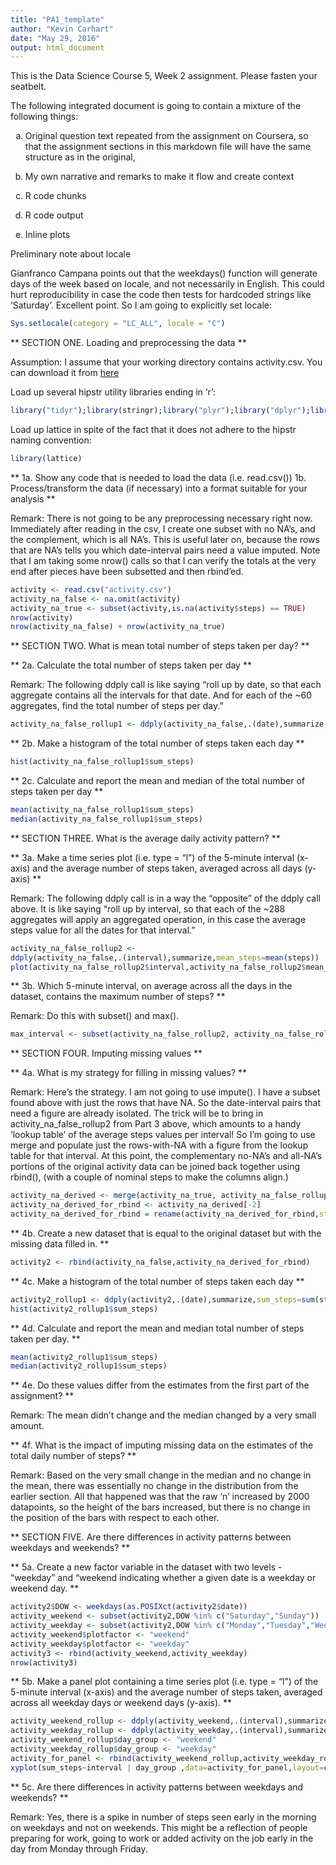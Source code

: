 ---
title: "PA1_template"
author: "Kevin Carhart"
date: "May 29, 2016"
output: html_document
---

This is the Data Science Course 5, Week 2 assignment.  Please fasten your seatbelt.

The following integrated document is going to contain a mixture of the following things:

(a) Original question text repeated from the assignment on Coursera, so that the assignment sections in this markdown file will have the same structure as in the original,

(b) My own narrative and remarks to make it flow and create context

(c) R code chunks

(d) R code output

(e) Inline plots

Preliminary note about locale

Gianfranco Campana points out that the weekdays() function will generate days of the week based on locale, and not necessarily in English.  This could hurt reproducibility in case the code then tests for hardcoded strings like 'Saturday'.  Excellent point.  So I am going to explicitly set locale:

```{r}
Sys.setlocale(category = "LC_ALL", locale = "C")
```


** SECTION ONE. Loading and preprocessing the data **


Assumption: I assume that your working directory contains activity.csv.  You can download it from [here](https://d396qusza40orc.cloudfront.net/repdata%2Fdata%2Factivity.zip)


Load up several hipstr utility libraries ending in 'r':
```{r}
library("tidyr");library(stringr);library("plyr");library("dplyr");library("knitr")
```

Load up lattice in spite of the fact that it does not adhere to the hipstr naming convention:
```{r}
library(lattice)
```

** 1a. Show any code that is needed to load the data (i.e. read.csv()) **
** 1b. Process/transform the data (if necessary) into a format suitable for your analysis **

Remark: There is not going to be any preprocessing necessary right now.  Immediately after reading in the csv, I create one subset with no NA's, and the complement, which is all NA's.  This is useful later on, because the rows that are NA's tells you which date-interval pairs need a value imputed.  Note that I am taking some nrow() calls so that I can verify the totals at the very end after pieces have been subsetted and then rbind'ed.

```{r}
activity <- read.csv("activity.csv")
activity_na_false <- na.omit(activity)
activity_na_true <- subset(activity,is.na(activity$steps) == TRUE)
nrow(activity)
nrow(activity_na_false) + nrow(activity_na_true)
```


** SECTION TWO. What is mean total number of steps taken per day? **

** 2a. Calculate the total number of steps taken per day **

Remark: The following ddply call is like saying "roll up by date, so that each aggregate contains all the intervals for that date.  And for each of the ~60 aggregates, find the total number of steps per day."

```{r}
activity_na_false_rollup1 <- ddply(activity_na_false,.(date),summarize,sum_steps=sum(steps))
```

** 2b. Make a histogram of the total number of steps taken each day **
```{r}
hist(activity_na_false_rollup1$sum_steps)
```

** 2c. Calculate and report the mean and median of the total number of steps taken per day **


```{r}
mean(activity_na_false_rollup1$sum_steps)
median(activity_na_false_rollup1$sum_steps)
```




** SECTION THREE. What is the average daily activity pattern? **

** 3a. Make a time series plot (i.e. type = "l") of the 5-minute interval (x-axis) and the average number of steps taken, averaged across all days (y-axis) **

Remark: The following ddply call is in a way the "opposite" of the ddply call above.  It is like saying "roll up by interval, so that each of the ~288 aggregates will apply an aggregated operation, in this case the average steps value for all the dates for that interval."

```{r}
	
activity_na_false_rollup2 <- 
ddply(activity_na_false,.(interval),summarize,mean_steps=mean(steps))
plot(activity_na_false_rollup2$interval,activity_na_false_rollup2$mean_steps,type="l")
```

** 3b. Which 5-minute interval, on average across all the days in the dataset, contains the maximum number of steps? **

Remark: Do this with subset() and max().

```{r}
max_interval <- subset(activity_na_false_rollup2, activity_na_false_rollup2$mean_steps == max(activity_na_false_rollup2$mean_steps))
```


** SECTION FOUR. Imputing missing values **

** 4a. What is my strategy for filling in missing values? **

Remark: Here's the strategy.  I am not going to use impute().  I have a subset found above with just the rows that have NA.  So the date-interval pairs that need a figure are already isolated.  The trick will be to bring in activity_na_false_rollup2 from Part 3 above, which amounts to a handy 'lookup table' of the average steps values per interval!  So I'm going to use merge and populate just the rows-with-NA with a figure from the lookup table for that interval.  At this point, the complementary no-NA's and all-NA's portions of the original activity data can be joined back together using rbind(), (with a couple of nominal steps to make the columns align.)

```{r}

activity_na_derived <- merge(activity_na_true, activity_na_false_rollup2, by.x="interval",by.y="interval")
activity_na_derived_for_rbind <- activity_na_derived[-2]
activity_na_derived_for_rbind = rename(activity_na_derived_for_rbind,steps=mean_steps)
```

** 4b. Create a new dataset that is equal to the original dataset but with the missing data filled in. **

```{r}
activity2 <- rbind(activity_na_false,activity_na_derived_for_rbind)
```


** 4c. Make a histogram of the total number of steps taken each day **

```{r}
activity2_rollup1 <- ddply(activity2,.(date),summarize,sum_steps=sum(steps))
hist(activity2_rollup1$sum_steps)
```

** 4d. Calculate and report the mean and median total number of steps taken per day.  **

```{r}
mean(activity2_rollup1$sum_steps)
median(activity2_rollup1$sum_steps)
```

** 4e. Do these values differ from the estimates from the first part of the assignment? **

Remark: The mean didn't change and the median changed by a very small amount.

** 4f. What is the impact of imputing missing data on the estimates of the total daily number of steps? **

Remark: Based on the very small change in the median and no change in the mean, there was essentially no change in the distribution from the earlier section.  All that happened was that the raw 'n' increased by 2000 datapoints, so the height of the bars increased, but there is no change in the position of the bars with respect to each other.

** SECTION FIVE. Are there differences in activity patterns between weekdays and weekends? **


** 5a.    Create a new factor variable in the dataset with two levels - "weekday" and "weekend indicating whether a given date is a weekday or weekend day.  **

```{r}
activity2$DOW <- weekdays(as.POSIXct(activity2$date))
activity_weekend <- subset(activity2,DOW %in% c("Saturday","Sunday"))
activity_weekday <- subset(activity2,DOW %in% c("Monday","Tuesday","Wednesday","Thursday","Friday"))
activity_weekend$plotfactor <- "weekend"
activity_weekday$plotfactor <- "weekday"
activity3 <- rbind(activity_weekend,activity_weekday)
nrow(activity3)
```

** 5b. Make a panel plot containing a time series plot (i.e. type = "l") of the 5-minute interval (x-axis) and the average number of steps taken, averaged across all weekday days or weekend days (y-axis). **

```{r}
activity_weekend_rollup <- ddply(activity_weekend,.(interval),summarize,sum_steps=sum(steps))
activity_weekday_rollup <- ddply(activity_weekday,.(interval),summarize,sum_steps=sum(steps))
activity_weekend_rollup$day_group <- "weekend"
activity_weekday_rollup$day_group <- "weekday"
activity_for_panel <- rbind(activity_weekend_rollup,activity_weekday_rollup)
xyplot(sum_steps~interval | day_group ,data=activity_for_panel,layout=c(1,2),type="a")
```

** 5c. Are there differences in activity patterns between weekdays and weekends? **

Remark: Yes, there is a spike in number of steps seen early in the morning on weekdays and not on weekends.  This might be a reflection of people preparing for work, going to work or added activity on the job early in the day from Monday through Friday.

